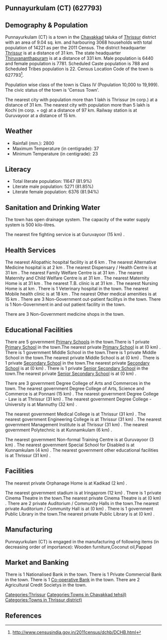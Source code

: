 {{Infobox settlement
| name=Punnayurkulam (CT)
| native_name=
| native_name_lang=
| other_name=
| nickname=
| settlement_type=Town
| image_skyline=
| image_alt=
| image_caption=
| pushpin_map=India Kerala
| pushpin_label_position=right
| pushpin_map_alt=
| pushpin_map_caption=Location in Kerala, India
| latd=
| latm=
| lats=
| latNS=
| longd=
| longm=
| longs=
| longEW=
| coordinates_display=inline,title
| subdivision_type=Country
| subdivision_name={{flag|India}}
| subdivision_type1=[[States and territories of India|State]]
| subdivision_name1=Kerala 
| subdivision_type2=[[List of districts of India|District]]
| subdivision_name2=Thrissur
| subdivision_type3=Tahsil
| subdivision_name3=Chavakkad
| website=
| established_title=<!-- Established -->
| established_date=
| founder=
| named_for=
| government_type=
| governing_body=
| unit_pref=Metric
| area_footnotes=
| area_rank=
| area_total_km2=9.04
| elevation_footnotes=
| elevation_m=
| population_total=14221
| population_as_of=2011
| population_rank=
| population_density_km2=1573
| population_demonym=
| population_footnotes=
| demographics_type1=Languages=
| demographics1_title1=Official=
| demographics1_info1=[[Malayalam language|Malayalam]]
| timezone1=[[Indian Standard Time|IST]]
| utc_offset1==+5:30
| postal_code_type=[[Postal Index Number|PIN]]
| postal_code=
| area_code_type=Telephone code
| area_code=
| registration_plate=
| blank1_name_sec1=Nearest city
| blank1_info_sec1=[[Thrissur (m corp.)]]
| blank2_name_sec1=[[Human sex ratio|Sex ratio]]
| blank2_info_sec1=1208
| blank3_name_sec1=Literacy
| blank3_info_sec1=81.9%
| blank1_name_sec2=[[2011 Census of India|2011 census]] code
| blank1_info_sec2=627793
| footnotes=
}}

== Punnayurkulam (CT) (627793) ==

== Demography & Population ==

Punnayurkulam (CT) is a town in the [[Chavakkad]] taluka of [[Thrissur]] district with an area of 9.04 sq. km. and harbouring 3068 households with total population of 14221 as per the 2011 Census. The district headquarter [[Thrissur]] is at a distance of 31 km. The state headquarter [[Thiruvananthapuram]] is at a distance of 331 km. Male population is 6440 and female population is 7781. Scheduled Caste population is 788 and Scheduled Tribes population is 22. Census Location Code of the town is 627793<ref>http://www.censusindia.gov.in/2011census/dchb/DCHB.html</ref>.

Population wise class of the town is Class IV (Population 10,000 to 19,999).
The civic status of the town is 'Census Town'.

The nearest city with population more than 1 lakh is Thrissur (m corp.) at a distance of 31 km. The nearest city with population more than 5 lakh is Kochi (m corp. + og)  at a distance of 97 km. Railway station is at Guruvayoor at a distance of 15 km.


== Weather ==  
* Rainfall (mm.): 2800 
* Maximum Temperature (in centigrade): 37
* Minimum Temperature (in centigrade): 23


== Literacy ==  
* Total literate population: 11647 (81.9%)
* Literate male population: 5271 (81.85%)
* Literate female population: 6376 (81.94%)


== Sanitation and Drinking Water ==  
The town has open drainage system.
The capacity of the water supply system is 500 kilo-litres.

The nearest fire fighting service is at Guruvayoor (15 km) .


== Health Services ==
The nearest Allopathic hospital facility is at 6 km .
The nearest Alternative Medicine hospital is at 2 km .
The nearest Dispensary / Health Centre is at 31 km .
The nearest Family Welfare Centre is at 31 km .
The nearest Maternity and Child Welfare Centre is at 31 km .
The nearest Maternity Home is at 31 km .
The nearest T.B. clinic is at 31 km .
The nearest Nursing Home is at  km .
There is 1 Veterinary hospital in the town.
The nearest Mobile health clinic is at 18 km .
The nearest Other medical amenities is at 15 km .
There are 3 Non-Government out-patient facilitys in the town.
There is 1 Non-Government in and out patient facility in the town.

There are 3 Non-Government medicine shops in the town.


== Educational Facilities ==
There are 5 government [[Primary School]]s in the town.There is 1 private [[Primary School]] in the town.The nearest private [[Primary School]] is at  (0 km) .
There is 1 government Middle School in the town.There is 1 private Middle School in the town.The nearest private Middle School is at  (0 km) .
There is 1 private [[Secondary School]] in the town.The nearest private [[Secondary School]] is at  (0 km) .
There is 1 private [[Senior Secondary School]] in the town.The nearest private [[Senior Secondary School]] is at  (0 km) .
 
 
 
 
There are 3 government Degree College of Arts and Commerces in the town. 
The nearest government Degree College of Arts, Science and Commerce is at Ponnani (15 km) .
The nearest government Degree College - Law is at Thrissur (31 km) .
The nearest government Degree College - University is at Mannuthy (32 km) .
 
The nearest government Medical College is at Thrissur (31 km) .
The nearest government Engineering College is at Thrissur (31 km) .
The nearest government Management Institute is at Thrissur (31 km) .
The nearest government Polytechnic is at Kunnamkulam (6 km) .
 
The nearest government Non-formal Training Centre is at Guruvayoor (3 km) .
The nearest government Special School for Disabled is at Kunnamkulam (4 km) .
The nearest government other educational facilities is at Thrissur (31 km) .


== Facilities ==
The nearest private Orphanage Home is at Kadikad (2 km) .
 
 
The nearest government stadium is at Iringaprom (12 km) .
There is 1 private Cinema Theatre in the town.The nearest private Cinema Theatre is at  (0 km) .
There are 2 private Auditorium / Community Halls in the town.The nearest private Auditorium / Community Hall is at  (0 km) .
There is 1 government Public Library in the town.The nearest private Public Library is at  (0 km) .


== Manufacturing ==
Punnayurkulam (CT) is engaged in the manufacturing of following items (in decreasing order of importance): Wooden  furniture,Coconut oil,Pappad


== Market and Banking ==
There is 1 Nationalised Bank in the town.
There is 1 Private Commercial Bank in the town.
There is 1 [[Co-operative Bank]] in the town.
There are 2 Agricultural Credit Societys in the town.



[[Categories:Thrissur]]
[[Categories:Towns in Chavakkad tehsil)]]
[[Categories:Towns in Thrissur district)]]


== References ==
{{Reflist}}


